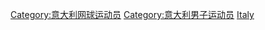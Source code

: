 [[Category:意大利网球运动员|Category:意大利网球运动员]]
[[Category:意大利男子运动员|Category:意大利男子运动员]]
[[Category:各國男子網球運動員|Italy]]